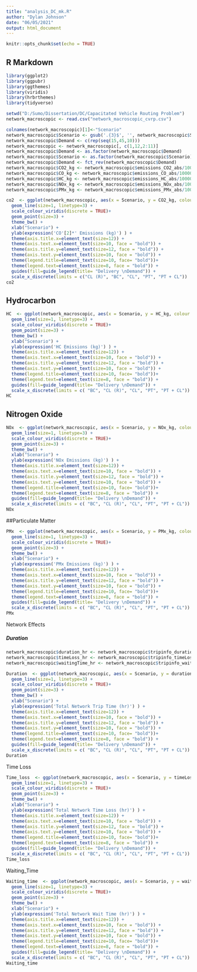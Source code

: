 ---
title: "analysis_DC_mk.R"
author: "Dylan Johnson"
date: "06/05/2021"
output: html_document
---

```{r setup, include=FALSE}
knitr::opts_chunk$set(echo = TRUE)
```

## R Markdown


```{r libraries}
library(ggplot2)
library(ggpubr)
library(ggthemes)
library(viridis)
library(hrbrthemes)
library(tidyverse)
```


```{r directories, echo=FALSE}
setwd("D:/Sumo/Dissertation/DC/Capacitated Vehicle Routing Problem")
network_macroscopic <- read.csv("network_macroscopic_cvrp.csv")
```

```{r clean}
colnames(network_macroscopic)[1]<-"Scenario"
network_macroscopic$Scenario <- gsub('.{3}$', '', network_macroscopic$Scenario)
network_macroscopic$Demand <- c(rep(seq(15,45,10)))
network_macroscopic <- network_macroscopic[, c(1,12,2:11)]
network_macroscopic$Demand <- as.factor(network_macroscopic$Demand)
network_macroscopic$Scenario <- as.factor(network_macroscopic$Scenario)
network_macroscopic$Demand <- fct_rev(network_macroscopic$Demand)
network_macroscopic$CO2_kg <- network_macroscopic$emissions_CO2_abs/1000000
network_macroscopic$CO_kg <- network_macroscopic$emissions_CO_abs/1000000
network_macroscopic$HC_kg <- network_macroscopic$emissions_HC_abs/1000000
network_macroscopic$NOx_kg <- network_macroscopic$emissions_NOx_abs/1000000
network_macroscopic$PMx_kg <- network_macroscopic$emissions_PMx_abs/1000000
```

```{r C02}
co2  <- ggplot(network_macroscopic, aes(x = Scenario, y = CO2_kg, colour = Demand, group = Demand)) + 
  geom_line(size=1, linetype=3) + 
  scale_colour_viridis(discrete = TRUE)+
  geom_point(size=3) + 
  theme_bw() +
  xlab("Scenario") +
  ylab(expression('CO'[2]*' Emissions (kg)') ) +
  theme(axis.title.x=element_text(size=12)) +
  theme(axis.text.x=element_text(size=10, face = "bold")) + 
  theme(axis.title.y=element_text(size=12, face = "bold")) +
  theme(axis.text.y=element_text(size=10, face = "bold")) +
  theme(legend.title=element_text(size=10, face= "bold"))+
  theme(legend.text=element_text(size=8, face = "bold")) +
  guides(fill=guide_legend(title= "Delivery \nDemand")) +
  scale_x_discrete(limits = c("CL (R)", "BC", "CL", "PT", "PT + CL"))
co2
```


## Hydrocarbon 
```{r hydrocarbon}
HC  <- ggplot(network_macroscopic, aes(x = Scenario, y = HC_kg, colour = Demand, group = Demand)) + 
  geom_line(size=1, linetype=3) + 
  scale_colour_viridis(discrete = TRUE)+
  geom_point(size=3) + 
  theme_bw() +
  xlab("Scenario") +
  ylab(expression('HC Emissions (kg)') ) +
  theme(axis.title.x=element_text(size=12)) +
  theme(axis.text.x=element_text(size=10, face = "bold")) + 
  theme(axis.title.y=element_text(size=12, face = "bold")) +
  theme(axis.text.y=element_text(size=10, face = "bold")) +
  theme(legend.title=element_text(size=10, face= "bold"))+
  theme(legend.text=element_text(size=8, face = "bold")) +
  guides(fill=guide_legend(title= "Delivery \nDemand")) +
  scale_x_discrete(limits = c( "BC", "CL (R)", "CL", "PT", "PT + CL"))
HC
```

## Nitrogen Oxide   
```{r NOx}
NOx  <- ggplot(network_macroscopic, aes(x = Scenario, y = NOx_kg, colour = Demand, group = Demand)) + 
  geom_line(size=1, linetype=3) + 
  scale_colour_viridis(discrete = TRUE)+
  geom_point(size=3) + 
  theme_bw() +
  xlab("Scenario") +
  ylab(expression('NOx Emissions (kg)') ) +
  theme(axis.title.x=element_text(size=12)) +
  theme(axis.text.x=element_text(size=10, face = "bold")) + 
  theme(axis.title.y=element_text(size=12, face = "bold")) +
  theme(axis.text.y=element_text(size=10, face = "bold")) +
  theme(legend.title=element_text(size=10, face= "bold"))+
  theme(legend.text=element_text(size=8, face = "bold")) +
  guides(fill=guide_legend(title= "Delivery \nDemand")) +
  scale_x_discrete(limits = c( "BC", "CL (R)", "CL", "PT", "PT + CL"))
NOx
```

##Particulate Matter 

```{r Particulate Matter}
PMx  <- ggplot(network_macroscopic, aes(x = Scenario, y = PMx_kg, colour = Demand, group = Demand)) + 
  geom_line(size=1, linetype=3) + 
  scale_colour_viridis(discrete = TRUE)+
  geom_point(size=3) + 
  theme_bw() +
  xlab("Scenario") +
  ylab(expression('PMx Emissions (kg)') ) +
  theme(axis.title.x=element_text(size=12)) +
  theme(axis.text.x=element_text(size=10, face = "bold")) + 
  theme(axis.title.y=element_text(size=12, face = "bold")) +
  theme(axis.text.y=element_text(size=10, face = "bold")) +
  theme(legend.title=element_text(size=10, face= "bold"))+
  theme(legend.text=element_text(size=8, face = "bold")) +
  guides(fill=guide_legend(title= "Delivery \nDemand")) +
  scale_x_discrete(limits = c( "BC", "CL (R)", "CL", "PT", "PT + CL"))
PMx
```


############################################################## Network Effects ##############################################################
##### Duration 
```{r clean duration}
network_macroscopic$duration_hr <- network_macroscopic$tripinfo_duration/3600
network_macroscopic$timeLoss_hr <- network_macroscopic$tripinfo_timeLoss/3600
network_macroscopic$waitingTime_hr <- network_macroscopic$tripinfo_waitingTime/3600
```

```{r plot duration}

Duration  <- ggplot(network_macroscopic, aes(x = Scenario, y = duration_hr, colour = Demand, group = Demand)) + 
  geom_line(size=1, linetype=3) + 
  scale_colour_viridis(discrete = TRUE)+
  geom_point(size=3) + 
  theme_bw() +
  xlab("Scenario") +
  ylab(expression('Total Network Trip Time (hr)') ) +
  theme(axis.title.x=element_text(size=12)) +
  theme(axis.text.x=element_text(size=10, face = "bold")) + 
  theme(axis.title.y=element_text(size=12, face = "bold")) +
  theme(axis.text.y=element_text(size=10, face = "bold")) +
  theme(legend.title=element_text(size=10, face= "bold"))+
  theme(legend.text=element_text(size=8, face = "bold")) +
  guides(fill=guide_legend(title= "Delivery \nDemand")) + 
  scale_x_discrete(limits = c( "BC", "CL (R)", "CL", "PT", "PT + CL"))
Duration
```
######## Time Loss 

```{r time loss}
Time_loss  <- ggplot(network_macroscopic, aes(x = Scenario, y = timeLoss_hr, colour = Demand, group = Demand)) + 
  geom_line(size=1, linetype=3) + 
  scale_colour_viridis(discrete = TRUE)+
  geom_point(size=3) + 
  theme_bw() +
  xlab("Scenario") +
  ylab(expression('Total Network Time Loss (hr)') ) +
  theme(axis.title.x=element_text(size=12)) +
  theme(axis.text.x=element_text(size=10, face = "bold")) + 
  theme(axis.title.y=element_text(size=12, face = "bold")) +
  theme(axis.text.y=element_text(size=10, face = "bold")) +
  theme(legend.title=element_text(size=10, face= "bold"))+
  theme(legend.text=element_text(size=8, face = "bold")) +
  guides(fill=guide_legend(title= "Delivery \nDemand")) + 
  scale_x_discrete(limits = c( "BC", "CL (R)", "CL", "PT", "PT + CL"))
Time_loss

```

######## Waiting_Time 
```{r waiting time}
Waiting_time  <- ggplot(network_macroscopic, aes(x = Scenario, y = waitingTime_hr, colour = Demand, group = Demand)) + 
  geom_line(size=1, linetype=3) + 
  scale_colour_viridis(discrete = TRUE)+
  geom_point(size=3) + 
  theme_bw() +
  xlab("Scenario") +
  ylab(expression('Total Network Wait Time (hr)') ) +
  theme(axis.title.x=element_text(size=12)) +
  theme(axis.text.x=element_text(size=10, face = "bold")) + 
  theme(axis.title.y=element_text(size=12, face = "bold")) +
  theme(axis.text.y=element_text(size=10, face = "bold")) +
  theme(legend.title=element_text(size=10, face= "bold"))+
  theme(legend.text=element_text(size=8, face = "bold")) +
  guides(fill=guide_legend(title= "Delivery \nDemand")) +
  scale_x_discrete(limits = c( "BC", "CL (R)", "CL", "PT", "PT + CL"))
Waiting_time

```


